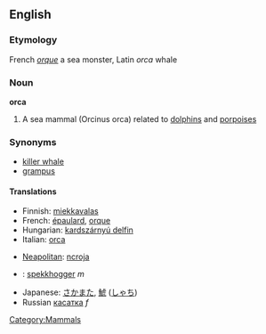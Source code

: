 ==English==
[[Category:Mammals]]

===Etymology===
French ''[[orque]]'' a sea monster, Latin ''orca'' whale

===Noun===
'''orca'''
# A sea mammal (Orcinus orca) related to [[dolphin]]s and [[porpoise]]s

===Synonyms===
* [[killer whale]]
* [[grampus]]

====Translations====
{{top}}
* Finnish: [[miekkavalas]]
* French: [[épaulard]], [[orque]]
* Hungarian: [[kardszárnyú delfin]]
* Italian: [[orca]]
{{mid}}
* [[Neapolitan]]: [[ncroja]]
* {{no}}: [[spekkhogger]] ''m''
* Japanese: [[さかまた]], [[鯱]] ([[しゃち]])
*Russian [[касатка]] ''f''
{{bottom}}